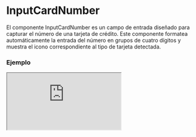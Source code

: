 
# InputCardNumber

El componente InputCardNumber es un campo de entrada diseñado para capturar el número de una tarjeta de crédito. Este componente formatea automáticamente la entrada del número en grupos de cuatro dígitos y muestra el icono correspondiente al tipo de tarjeta detectada.

### Ejemplo

<Iframe minHeightIframe="30dvh" src="https://fenextjs-component-storybook.vercel.app/iframe.html?args=&id=input-card-inputcardnumber--index&viewMode=story" />

### Importacion

Para importar el componente InputCardNumber, se puede hacer desde fenextjs

```tsx copy
import { InputCardNumber } from "fenextjs";
```

### Parametros

| Parametro | Tipo | Requerido | Default | Descripcion |
| --------- | ---- | --------- | ------- | ----------- |
| defaultValue | string | no | '' | Valor predeterminado del componente, que representa el número de tarjeta. |
| value | string | no | '' | Valor controlado del componente, que representa el número de tarjeta. |
| onChange | (value: string) =\> void | no | undefined | Función que se ejecuta cuando el valor del componente cambia, proporcionando el número de tarjeta como cadena. |
| maxNumberLength | number | no | 19 | Longitud máxima permitida para la entrada del número de tarjeta. El valor mínimo es 15. |
| disabled | boolean | no | false | Indica si el campo de entrada está deshabilitado. |
| required | boolean | no | false | Indica si el campo de entrada es obligatorio. |
| error | string \| undefined | no | undefined | Mensaje de error que se muestra si la validación falla. |
| className | string | no | '' | Clase CSS para personalizar el estilo del componente. |

### Storybook

Para ver el storybook del componente lo puede hacer con este [link](https://fenextjs-component-storybook.vercel.app/?path=/story/input-card-inputcardnumber--index)

### Usos

- Básico

```tsx copy
<InputCardNumber />
```

- InputCardNumber con valor predeterminado

```tsx copy
<InputCardNumber defaultValue="1234 5678 9012 3456" />
```

- InputCardNumber controlado

```tsx copy
<InputCardNumber value="4111 1111 1111 1111" onChange={(number) => console.log(number)} />
```

- InputCardNumber deshabilitado

```tsx copy
<InputCardNumber disabled={true} />
```

